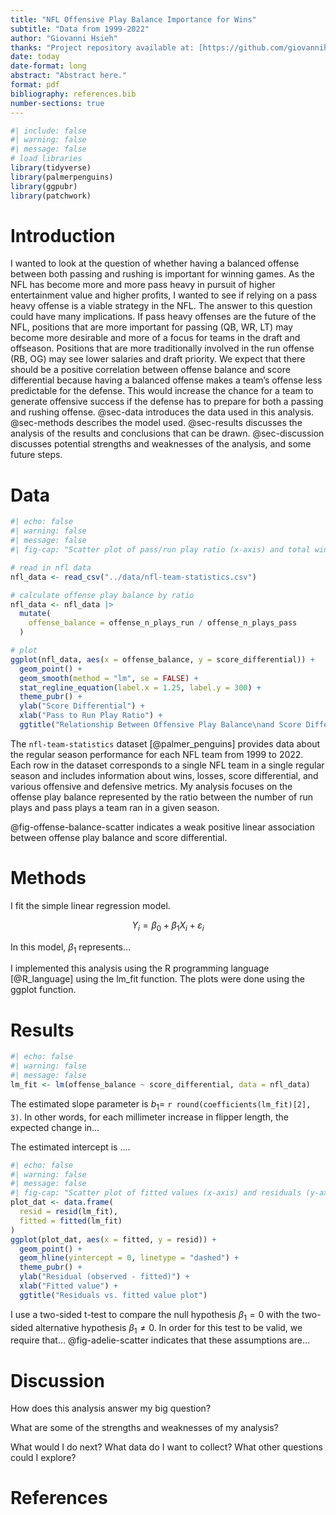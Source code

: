 ```yaml
---
title: "NFL Offensive Play Balance Importance for Wins"
subtitle: "Data from 1999-2022"
author: "Giovanni Hsieh"
thanks: "Project repository available at: [https://github.com/giovannihsieh/MATH261A-project](https://github.com/giovannihsieh/MATH261A-project)."
date: today
date-format: long
abstract: "Abstract here."
format: pdf
bibliography: references.bib
number-sections: true
---
```


```r
#| include: false
#| warning: false
#| message: false
# load libraries
library(tidyverse)
library(palmerpenguins)
library(ggpubr)
library(patchwork)
```

# Introduction

  I wanted to look at the question of whether having a balanced offense between both passing and rushing is important for winning games. As the NFL has become more and more pass heavy in pursuit of higher entertainment value and higher profits, I wanted to see if relying on a pass heavy offense is a viable strategy in the NFL.
  The answer to this question could have many implications. If pass heavy offenses are the future of the NFL, positions that are more important for passing (QB, WR, LT) may become more desirable and more of a focus for teams in the draft and offseason. Positions that are more traditionally involved in the run offense (RB, OG) may see lower salaries and draft priority.
  We expect that there should be a positive correlation between offense balance and score differential because having a balanced offense makes a team's offense less predictable for the defense. This would increase the chance for a team to generate offensive success if the defense has to prepare for both a passing and rushing offense.
  @sec-data introduces the data used in this analysis. @sec-methods describes the model used. @sec-results discusses the analysis of the results and conclusions that can be drawn. @sec-discussion discusses potential strengths and weaknesses of the analysis, and some future steps.

# Data {#sec-data}
```r
#| echo: false
#| warning: false
#| message: false
#| fig-cap: "Scatter plot of pass/run play ratio (x-axis) and total wins (y-axis) with fitted linear regression model."

# read in nfl data
nfl_data <- read_csv("../data/nfl-team-statistics.csv")

# calculate offense play balance by ratio
nfl_data <- nfl_data |>
  mutate(
    offense_balance = offense_n_plays_run / offense_n_plays_pass
  )

# plot
ggplot(nfl_data, aes(x = offense_balance, y = score_differential)) +
  geom_point() +
  geom_smooth(method = "lm", se = FALSE) +
  stat_regline_equation(label.x = 1.25, label.y = 300) +
  theme_pubr() +
  ylab("Score Differential") +
  xlab("Pass to Run Play Ratio") +
  ggtitle("Relationship Between Offensive Play Balance\nand Score Differential")
```

The `nfl-team-statistics` dataset [@palmer_penguins] provides data about the regular season performance for each NFL team from 1999 to 2022. Each row in the dataset corresponds to a single NFL team in a single regular season and includes information about wins, losses, score differential, and various offensive and defensive metrics. My analysis focuses on the offense play balance represented by the ratio between the number of run plays and pass plays a team ran in a given season.

@fig-offense-balance-scatter indicates a weak positive linear association between offense play balance and score differential.

# Methods {#sec-methods}

I fit the simple linear regression model.

$$Y_i = \beta_0 +\beta_1 X_i + \varepsilon_i$$


In this model, $\beta_1$ represents...

I implemented this analysis using the R programming language [@R_language] using the lm_fit function. The plots were done using the ggplot function.


# Results {#sec-results}
```r
#| echo: false
#| warning: false
#| message: false
lm_fit <- lm(offense_balance ~ score_differential, data = nfl_data)
```

The estimated slope parameter is $b_1=$ `r round(coefficients(lm_fit)[2], 3)`. In other words, for each millimeter increase in flipper length, the expected change in...

The estimated intercept is ....




```r
#| echo: false
#| warning: false
#| message: false
#| fig-cap: "Scatter plot of fitted values (x-axis) and residuals (y-axis) for a simple linear regression with body mass (g) as the response and flipper length (mm) as the predictor."
plot_dat <- data.frame(
  resid = resid(lm_fit),
  fitted = fitted(lm_fit)
)
ggplot(plot_dat, aes(x = fitted, y = resid)) +
  geom_point() +
  geom_hline(yintercept = 0, linetype = "dashed") +
  theme_pubr() +
  ylab("Residual (observed - fitted)") +
  xlab("Fitted value") +
  ggtitle("Residuals vs. fitted value plot")
```

I use a two-sided t-test to compare the null hypothesis $\beta_1=0$ with the two-sided alternative hypothesis $\beta_1\not=0$. In order for this test to be valid, we require that... @fig-adelie-scatter indicates that these assumptions are...


# Discussion {#sec-discussion}

How does this analysis answer my big question?

What are some of the strengths and weaknesses of my analysis?

What would I do next? What data do I want to collect? What other questions could I explore?


# References
